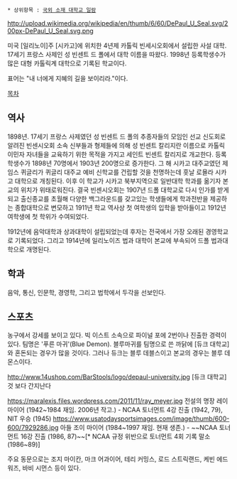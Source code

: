  * 상위항목 : [[국외 소재 대학교 일람]]

http://upload.wikimedia.org/wikipedia/en/thumb/6/60/DePaul_U_Seal.svg/200px-DePaul_U_Seal.svg.png

미국 [일리노이]주 [시카고]에 위치한 4년제 카톨릭 빈세시오회에서 설립한 사설 대학. 17세기 프랑스 사제인 성 빈센트 드 폴에서 대학 이름을 따왔다. 1998년 등록학생수가 많은 대형 카톨릭계 대학으로 기록된 학교이다.

표어는 "내 너에게 지혜의 길을 보이리라."이다.

[[목차]]

== 역사 ==
1898년. 17세기 프랑스 사제였던 성 빈센트 드 폴의 추종자들의 모임인 선교 신도회로 알려진 빈센시오회 소속 신부들과 형제들에 의해 성 빈센트 칼리지란 이름으로 카톨릭 이민자 자녀들을 교육하기 위한 목적을 가지고 세인트 빈센트 칼리지로 개교한다. 등록학생수가 1898년 70명에서 1903년 200명으로 증가한다. 그 해 시카고 대주교였던 제임스 퀴글리가 퀴글리 대주교 예비 신학교를 건립할 것을 천명하는데 훗날 로욜라 시카고 대학으로 개칭된다. 이후 이 학교가 시카고 북부지역으로 일반대학 학과를 옮기자 본교의 위치가 위태로워진다. 결국 빈센시오회는 1907년 드폴 대학교로 다시 인가를 받게되고 출신종교를 초월해 다양한 백그라운드를 갖고있는 학생들에게 학과전반을 제공하는 종합대학으로 변모하고 1911년 학교 역사상 첫 여학생의 입학을 받아들이고 1912년 여학생에 첫 학위가 수여되었다.

1912년에 음악대학과 상과대학이 설립되었는데 후자는 전국에서 가장 오래된 경영학교로 기록되었다. 그리고 1914년에 일리노이즈 법과 대학이 본교에 부속되어 드폴 법과대학으로 개명된다. 

== 학과 ==
음악, 통신, 인문학, 경영학, 그리고 법학에서 두각을 선보인다.

== 스포츠 ==
농구에서 강세를 보이고 있다. 빅 이스트 소속으로 파이널 포에 2번이나 진출한 경력이 있다. 팀명은 '푸른 마귀'(Blue Demon). 블루마귀를 팀명으로 쓴 까닭에 [듀크 대학교]와 혼돈되는 경우가 많을 것이다. 그러나 듀크는 블루 데블스이고 본교의 경우는 블루 데몬스이다.   

http://www.14ushop.com/BarStools/logo/depaul-university.jpg
[듀크 대학교]것 보다 간지난다

https://maralexis.files.wordpress.com/2011/11/ray_meyer.jpg
전설의 명장 레이 마이어 (1942~1984 재임. 2006년 작고.) - NCAA 토너먼트 4강 진출 (1942, 79), NIT 우승 (1945)
https://www.usatodaysportsimages.com/image/thumb/600-600/7929286.jpg
아들 조이 마이어 (1984~1997 재임. 현재 생존.) - ~~NCAA 토너먼트 16강 진출 (1986, 87)~~[* NCAA 규정 위반으로 토너먼트 4회  기록 말소(1986~89)]

주요 동문으로는 조지 마이칸, 마크 어과이어, 테리 커밍스, 로드 스트릭랜드, 케빈 에드워즈, 바비 시먼스 등이 있다.
         
